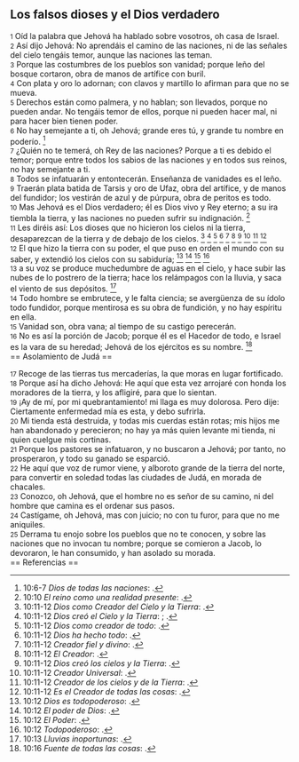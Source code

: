 == Los falsos dioses y el Dios verdadero ==

{{anchor|1}} <small>1</small> Oíd la palabra que Jehová ha hablado sobre vosotros, oh casa de Israel.<br>
{{anchor|2}} <small>2</small> Así dijo Jehová: No aprendáis el camino de las naciones, ni de las señales del cielo tengáis temor, aunque las naciones las teman.<br>
{{anchor|3}} <small>3</small> Porque las costumbres de los pueblos son vanidad; porque leño del bosque cortaron, obra de manos de artífice con buril.<br>
{{anchor|4}} <small>4</small> Con plata y oro lo adornan; con clavos y martillo lo afirman para que no se mueva.<br>
{{anchor|5}} <small>5</small> Derechos están como palmera, y no hablan; son llevados, porque no pueden andar. No tengáis temor de ellos, porque ni pueden hacer mal, ni para hacer bien tienen poder.<br>
{{anchor|6}} <small>6</small> No hay semejante a ti, oh Jehová; grande eres tú, y grande tu nombre en poderío. <ref>10:6-7 ''Dios de todas las naciones'': {{lib|LU|97|6|2}}.</ref><br>
{{anchor|7}} <small>7</small> ¿Quién no te temerá, oh Rey de las naciones? Porque a ti es debido el temor; porque entre todos los sabios de las naciones y en todos sus reinos, no hay semejante a ti.<br>
{{anchor|8}} <small>8</small> Todos se infatuarán y entontecerán. Enseñanza de vanidades es el leño.<br>
{{anchor|9}} <small>9</small> Traerán plata batida de Tarsis y oro de Ufaz, obra del artífice, y de manos del fundidor; los vestirán de azul y de púrpura, obra de peritos es todo.<br>
{{anchor|10}} <small>10</small> Mas Jehová es el Dios verdadero; él es Dios vivo y Rey eterno; a su ira tiembla la tierra, y las naciones no pueden sufrir su indignación. <ref>10:10 ''El reino como una realidad presente'': {{lib|LU|170|1|2}}.</ref><br>
{{anchor|11}} <small>11</small> Les diréis así: Los dioses que no hicieron los cielos ni la tierra, desaparezcan de la tierra y de debajo de los cielos. <ref>10:11-12 ''Dios como Creador del Cielo y la Tierra'': {{lib|LU|0|2|9}}.</ref> <ref>10:11-12 ''Dios creó el Cielo y la Tierra'': {{lib|LU|131|2|2}}; {{lib|LU|92|6|6}}.</ref> <ref>10:11-12 ''Dios como creador de todo'': {{lib|LU|95|5|9}}.</ref> <ref>10:11-12 ''Dios ha hecho todo'': {{lib|LU|6|1|3}}.</ref> <ref>10:11-12 ''Creador fiel y divino'': {{lib|LU|2|1|2}}.</ref> <ref>10:11-12 ''El Creador'': {{lib|LU|131|10|6}}.</ref> <ref>10:11-12 ''Dios creó los cielos y la Tierra'': {{lib|LU|1|0|1}}.</ref> <ref>10:11-12 ''Creador Universal'': {{lib|LU|142|3|7}}.</ref> <ref>10:11-12 ''Creador de los cielos y de la Tierra'': {{lib|LU|128|1|10}}.</ref> <ref>10:11-12 ''Es el Creador de todas las cosas'': {{lib|LU|131|10|2}}.</ref><br>
{{anchor|12}} <small>12</small> El que hizo la tierra con su poder, el que puso en orden el mundo con su saber, y extendió los cielos con su sabiduría; <ref>10:12 ''Dios es todopoderoso'': {{lib|LU|131|10|3}}.</ref> <ref>10:12 ''El poder de Dios'': {{lib|LU|1|1|4}}.</ref> <ref>10:12 ''El Poder'': {{lib|LU|131|10|6}}.</ref> <ref>10:12 ''Todopoderoso'': {{lib|LU|142|3|7}}.</ref><br>
{{anchor|13}} <small>13</small> a su voz se produce muchedumbre de aguas en el cielo, y hace subir las nubes de lo postrero de la tierra; hace los relámpagos con la lluvia, y saca el viento de sus depósitos. <ref>10:13 ''Lluvias inoportunas'': {{lib|LU|85|4|3}}.</ref><br>
{{anchor|14}} <small>14</small> Todo hombre se embrutece, y le falta ciencia; se avergüenza de su ídolo todo fundidor, porque mentirosa es su obra de fundición, y no hay espíritu en ella.<br>
{{anchor|15}} <small>15</small> Vanidad son, obra vana; al tiempo de su castigo perecerán.<br>
{{anchor|16}} <small>16</small> No es así la porción de Jacob; porque él es el Hacedor de todo, e Israel es la vara de su heredad; Jehová de los ejércitos es su nombre. <ref>10:16 ''Fuente de todas las cosas'': {{lib|LU|3|2|5}}.</ref><br>
== Asolamiento de Judá ==

{{anchor|17}} <small>17</small> Recoge de las tierras tus mercaderías, la que moras en lugar fortificado.<br>
{{anchor|18}} <small>18</small> Porque así ha dicho Jehová: He aquí que esta vez arrojaré con honda los moradores de la tierra, y los afligiré, para que lo sientan.<br>
{{anchor|19}} <small>19</small> ¡Ay de mí, por mi quebrantamiento! mi llaga es muy dolorosa. Pero dije: Ciertamente enfermedad mía es esta, y debo sufrirla.<br>
{{anchor|20}} <small>20</small> Mi tienda está destruida, y todas mis cuerdas están rotas; mis hijos me han abandonado y perecieron; no hay ya más quien levante mi tienda, ni quien cuelgue mis cortinas.<br>
{{anchor|21}} <small>21</small> Porque los pastores se infatuaron, y no buscaron a Jehová; por tanto, no prosperaron, y todo su ganado se esparció.<br>
{{anchor|22}} <small>22</small> He aquí que voz de rumor viene, y alboroto grande de la tierra del norte, para convertir en soledad todas las ciudades de Judá, en morada de chacales.<br>
{{anchor|23}} <small>23</small> Conozco, oh Jehová, que el hombre no es señor de su camino, ni del hombre que camina es el ordenar sus pasos.<br>
{{anchor|24}} <small>24</small> Castígame, oh Jehová, mas con juicio; no con tu furor, para que no me aniquiles.<br>
{{anchor|25}} <small>25</small> Derrama tu enojo sobre los pueblos que no te conocen, y sobre las naciones que no invocan tu nombre; porque se comieron a Jacob, lo devoraron, le han consumido, y han asolado su morada.<br>
== Referencias ==

<references />
